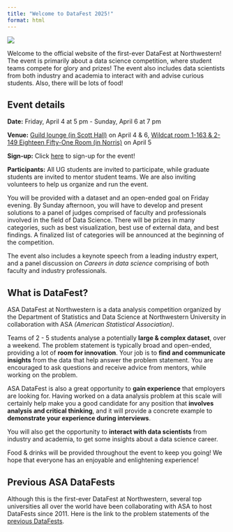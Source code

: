 ```yaml
---
title: "Welcome to DataFest 2025!"
format: html
---
```


![](images\cover.JPG)

Welcome to the official website of the first-ever DataFest at Northwestern! The event is primarily about a data science competition, where student teams compete for glory and prizes! The event also includes data scientists from both industry and academia to interact with and advise curious students. Also, there will be lots of food!

## Event details

**Date:** Friday, April 4 at 5 pm - Sunday, April 6 at 7 pm

**Venue:** [Guild lounge (in Scott Hall)](https://www.google.com/maps/place/Scott+Hall/@42.0515594,-87.6801948,17z/data=!3m1!4b1!4m6!3m5!1s0x880fd074ca661347:0xb3d0721c09135496!8m2!3d42.0515594!4d-87.6776199!16s%2Fg%2F1tdwfjbm?entry=ttu&g_ep=EgoyMDI0MTIxMS4wIKXMDSoASAFQAw%3D%3D) on April 4 & 6, [Wildcat room 1-163 & 2-149 Eighteen Fifty-One Room (in Norris)](https://www.google.com/maps?newwindow=1&sca_esv=e13d45d6070d9fea&rlz=1C1GCEA_enUS971US971&output=search&q=norris+northwestern&source=lnms&fbs=AEQNm0Aa4sjWe7Rqy32pFwRj0UkWd8nbOJfsBGGB5IQQO6L3JxdWbs3CkcdlHyEbrNaWhousA6g1P-W7aLn7k_lr4XDtWs7W5tBNejPwIJwUJ16r3jzyqWhg1a39ls4ML3z8pj-Ufp_krMxaJJ4-Mn3vRNfm_coqdrdQ024V3JNK6dad_yTSycrdX1pp0iJH4mG2gyqg_RuszK4V-HMOSu1vGet8w8jt3Q&entry=mc&ved=1t:200715&ictx=111) on April 5

**Sign-up:** Click [here](https://nustat.github.io/2025-datafest/signup.html) to sign-up for the event!

**Participants:** All UG students are invited to participate, while graduate students are invited to mentor student teams. We are also inviting volunteers to help us organize and run the event.

You will be provided with a dataset and an open-ended goal on Friday evening. By Sunday afternoon, you will have to develop and present solutions to a panel of judges comprised of faculty and professionals involved in the field of Data Science. There will be prizes in many categories, such as best visualization, best use of external data, and best findings. A finalized list of categories will be announced at the beginning of the competition.

The event also includes a keynote speech from a leading industry expert, and a panel discussion on *Careers in data science* comprising of both faculty and industry professionals.

## What is DataFest?

ASA DataFest at Northwestern is a data analysis competition organized by the Department of Statistics and Data Science at Northwestern University in collaboration with ASA *(American Statistical Association)*.

Teams of 2 - 5 students analyse a potentially **large \& complex dataset**, over a weekend. The problem statement is typically broad and open-ended, providing a lot of **room for innovation**. Your job is to **find and communicate insights** from the data that help answer the problem statement. You are encouraged to ask questions and receive advice from mentors, while working on the problem. 

ASA DataFest is also a great opportunity to **gain experience** that employers are looking for. Having worked on a data analysis problem at this scale will certainly help make you a good candidate for any position that **involves analysis and critical thinking**, and it will provide a concrete example to **demonstrate your experience during interviews**.

You will also get the opportunity to **interact with data scientists** from industry and academia, to get some insights about a data science career.

Food \& drinks will be provided throughout the event to keep you going! We hope that everyone has an enjoyable and enlightening experience!

## Previous ASA DataFests

Although this is the first-ever DataFest at Northwestern, several top universities all over the world have been collaborating with ASA to host DataFests since 2011. Here is the link to the problem statements of the [previous DataFests](https://ww2.amstat.org/education/datafest/previous.cfm).

